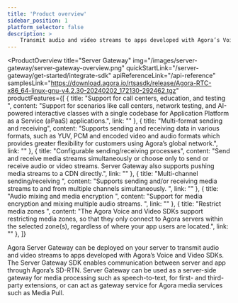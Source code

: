 ```yaml
---
title: 'Product overview'
sidebar_position: 1
platform_selector: false
description: >
    Transmit audio and video streams to apps developed with Agora’s Voice and Video SDKs.
---
```



<ProductOverview
    title="Server Gateway"
    img="/images/server-gateway/server-gateway-overview.png"
    quickStartLink="/server-gateway/get-started/integrate-sdk"
    apiReferenceLink="/api-reference"
    samplesLink="https://download.agora.io/rtsasdk/release/Agora-RTC-x86_64-linux-gnu-v4.2.30-20240202_172130-292462.tgz"
    productFeatures={[
        {
            title: "Support for call centers, education, and testing ",
            content: "Support for scenarios like call centers, network testing, and AI-powered interactive classes with a single codebase for Application Platform as a Service (aPaaS)  applications.",
            link: ""
        },
        {
            title: "Multi-format sending and receiving",
            content: "Supports sending and receiving data in various formats, such as YUV, PCM and encoded video and audio formats which provides greater flexibility for customers using Agora’s global network.",
            link: ""
        },
        {
            title: "Configurable sending/receiving processes",
            content: "Send and receive media streams simultaneously or choose only to send or receive audio or video streams. Server Gateway also supports pushing media streams to a CDN directly.",
            link: ""
        },
        {
            title: "Multi-channel sending/receiving ",
            content: "Supports sending and/or receiving media streams to and from multiple channels simultaneously. ",
            link: ""
        },
        {
            title: "Audio mixing and media encryption ",
            content: "Support for media encryption and mixing multiple audio streams. ",
            link: ""
        },
        {
            title: "Restrict media zones ",
            content: "The Agora Voice and Video SDKs support restricting media zones, so that they only connect to Agora servers within the selected zone(s), regardless of where your app users are located.",
            link: ""
        },
    ]}

>

Agora Server Gateway can be deployed on your server to transmit audio and video streams to apps developed with Agora’s Voice and Video SDKs. The Server Gateway SDK enables communication between server and app through Agora’s SD-RTN. Server Gateway can be used as a server-side gateway for media processing such as speech-to-text, for first- and third-party extensions, or can act as gateway service for Agora media services such as Media Pull.

</ProductOverview>

